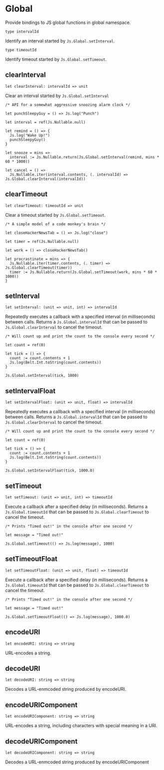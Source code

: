 # Global

<Intro>

Provide bindings to JS global functions in global namespace.

</Intro>

```res prelude
type intervalId
```

Identify an interval started by `Js.Global.setInterval`.

```res prelude
type timeoutId
```

Identify timeout started by `Js.Global.setTimeout`.

## clearInterval

```res sig
let clearInterval: intervalId => unit
```

Clear an interval started by `Js.Global.setInterval`

```res example
/* API for a somewhat aggressive snoozing alarm clock */

let punchSleepyGuy = () => Js.log("Punch")

let interval = ref(Js.Nullable.null)

let remind = () => {
  Js.log("Wake Up!")
  punchSleepyGuy()
}

let snooze = mins =>
  interval := Js.Nullable.return(Js.Global.setInterval(remind, mins * 60 * 1000))

let cancel = () =>
  Js.Nullable.iter(interval.contents, (. intervalId) => Js.Global.clearInterval(intervalId))
```

## clearTimeout

```res sig
let clearTimeout: timeoutId => unit
```

Clear a timeout started by `Js.Global.setTimeout`.

```res example
/* A simple model of a code monkey's brain */

let closeHackerNewsTab = () => Js.log("close")

let timer = ref(Js.Nullable.null)

let work = () => closeHackerNewsTab()

let procrastinate = mins => {
  Js.Nullable.iter(timer.contents, (. timer) => Js.Global.clearTimeout(timer))
  timer := Js.Nullable.return(Js.Global.setTimeout(work, mins * 60 * 1000))
}
```

## setInterval

```res sig
let setInterval: (unit => unit, int) => intervalId
```

Repeatedly executes a callback with a specified interval (in milliseconds) between calls. Returns a `Js.Global.intervalId` that can be passed to `Js.Global.clearInterval` to cancel the timeout.

```res example
/* Will count up and print the count to the console every second */

let count = ref(0)

let tick = () => {
  count := count.contents + 1
  Js.log(Belt.Int.toString(count.contents))
}

Js.Global.setInterval(tick, 1000)
```

## setIntervalFloat

```res sig
let setIntervalFloat: (unit => unit, float) => intervalId
```

Repeatedly executes a callback with a specified interval (in milliseconds) between calls. Returns a `Js.Global.intervalId` that can be passed to `Js.Global.clearInterval` to cancel the timeout.

```res example
/* Will count up and print the count to the console every second */

let count = ref(0)

let tick = () => {
  count := count.contents + 1
  Js.log(Belt.Int.toString(count.contents))
}

Js.Global.setIntervalFloat(tick, 1000.0)
```

## setTimeout

```res sig
let setTimeout: (unit => unit, int) => timeoutId
```

Execute a callback after a specified delay (in milliseconds). Returns a `Js.Global.timeoutId` that can be passed to `Js.Global.clearTimeout` to cancel the timeout.

```res example
/* Prints "Timed out!" in the console after one second */

let message = "Timed out!"

Js.Global.setTimeout(() => Js.log(message), 1000)
```

## setTimeoutFloat

```res sig
let setTimeoutFloat: (unit => unit, float) => timeoutId
```

Execute a callback after a specified delay (in milliseconds). Returns a `Js.Global.timeoutId` that can be passed to `Js.Global.clearTimeout` to cancel the timeout.

```res example
/* Prints "Timed out!" in the console after one second */

let message = "Timed out!"

Js.Global.setTimeoutFloat(() => Js.log(message), 1000.0)
```

## encodeURI

```res sig
let encodeURI: string => string
```

URL-encodes a string.

## decodeURI

```res sig
let decodeURI: string => string
```

Decodes a URL-enmcoded string produced by encodeURI.

## encodeURIComponent

```res sig
let encodeURIComponent: string => string
```

URL-encodes a string, including characters with special meaning in a URI.

## decodeURIComponent

```res sig
let decodeURIComponent: string => string
```

Decodes a URL-enmcoded string produced by encodeURIComponent
